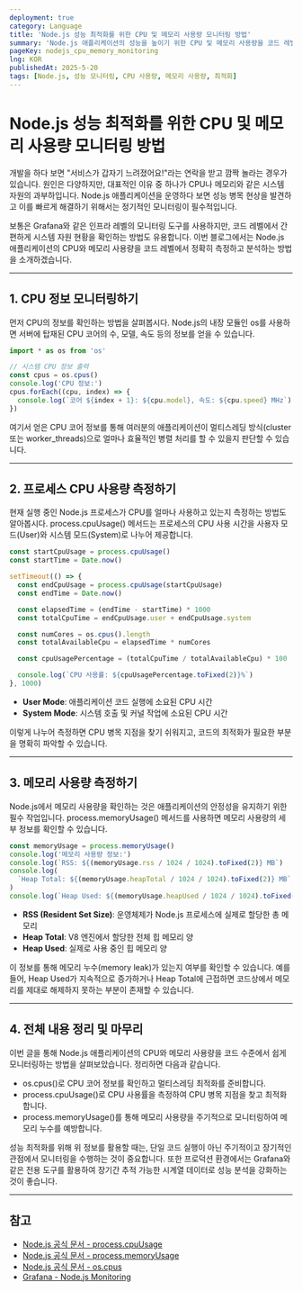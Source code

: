```yaml
---
deployment: true
category: Language
title: 'Node.js 성능 최적화를 위한 CPU 및 메모리 사용량 모니터링 방법'
summary: 'Node.js 애플리케이션의 성능을 높이기 위한 CPU 및 메모리 사용량을 코드 레벨에서 확인하고 분석하는 방법을 알아봅시다.'
pageKey: nodejs_cpu_memory_monitoring
lng: KOR
publishedAt: 2025-5-20
tags: [Node.js, 성능 모니터링, CPU 사용량, 메모리 사용량, 최적화]
---
```


# Node.js 성능 최적화를 위한 CPU 및 메모리 사용량 모니터링 방법

개발을 하다 보면 "서비스가 갑자기 느려졌어요!"라는 연락을 받고 깜짝 놀라는 경우가 있습니다. 원인은 다양하지만, 대표적인 이유 중 하나가 CPU나 메모리와 같은 시스템 자원의 과부하입니다. Node.js 애플리케이션을 운영하다 보면 성능 병목 현상을 발견하고 이를 빠르게 해결하기 위해서는 정기적인 모니터링이 필수적입니다.



보통은 Grafana와 같은 인프라 레벨의 모니터링 도구를 사용하지만, 코드 레벨에서 간편하게 시스템 자원 현황을 확인하는 방법도 유용합니다. 이번 블로그에서는 Node.js 애플리케이션의 CPU와 메모리 사용량을 코드 레벨에서 정확히 측정하고 분석하는 방법을 소개하겠습니다.

---

## 1. CPU 정보 모니터링하기

먼저 CPU의 정보를 확인하는 방법을 살펴봅시다. Node.js의 내장 모듈인 <codeline>os</codeline>를 사용하면 서버에 탑재된 CPU 코어의 수, 모델, 속도 등의 정보를 얻을 수 있습니다.

```typescript title="cpu&memory" showLineNumbers
import * as os from 'os'

// 시스템 CPU 정보 출력
const cpus = os.cpus()
console.log('CPU 정보:')
cpus.forEach((cpu, index) => {
  console.log(`코어 ${index + 1}: ${cpu.model}, 속도: ${cpu.speed} MHz`)
})
```

여기서 얻은 CPU 코어 정보를 통해 여러분의 애플리케이션이 멀티스레딩 방식(<codeline>cluster</codeline> 또는 <codeline>worker_threads</codeline>)으로 얼마나 효율적인 병렬 처리를 할 수 있을지 판단할 수 있습니다.

---

## 2. 프로세스 CPU 사용량 측정하기

현재 실행 중인 Node.js 프로세스가 CPU를 얼마나 사용하고 있는지 측정하는 방법도 알아봅시다. <codeline>process.cpuUsage()</codeline> 메서드는 프로세스의 CPU 사용 시간을 사용자 모드(User)와 시스템 모드(System)로 나누어 제공합니다.

```typescript title="cpu&memory" showLineNumbers
const startCpuUsage = process.cpuUsage()
const startTime = Date.now()

setTimeout(() => {
  const endCpuUsage = process.cpuUsage(startCpuUsage)
  const endTime = Date.now()

  const elapsedTime = (endTime - startTime) * 1000
  const totalCpuTime = endCpuUsage.user + endCpuUsage.system

  const numCores = os.cpus().length
  const totalAvailableCpu = elapsedTime * numCores

  const cpuUsagePercentage = (totalCpuTime / totalAvailableCpu) * 100

  console.log(`CPU 사용률: ${cpuUsagePercentage.toFixed(2)}%`)
}, 1000)
```

- **User Mode**: 애플리케이션 코드 실행에 소요된 CPU 시간
- **System Mode**: 시스템 호출 및 커널 작업에 소요된 CPU 시간

이렇게 나누어 측정하면 CPU 병목 지점을 찾기 쉬워지고, 코드의 최적화가 필요한 부분을 명확히 파악할 수 있습니다.

---

## 3. 메모리 사용량 측정하기

Node.js에서 메모리 사용량을 확인하는 것은 애플리케이션의 안정성을 유지하기 위한 필수 작업입니다. <codeline>process.memoryUsage()</codeline> 메서드를 사용하면 메모리 사용량의 세부 정보를 확인할 수 있습니다.

```typescript title="cpu&memory" showLineNumbers
const memoryUsage = process.memoryUsage()
console.log('메모리 사용량 정보:')
console.log(`RSS: ${(memoryUsage.rss / 1024 / 1024).toFixed(2)} MB`)
console.log(
  `Heap Total: ${(memoryUsage.heapTotal / 1024 / 1024).toFixed(2)} MB`,
)
console.log(`Heap Used: ${(memoryUsage.heapUsed / 1024 / 1024).toFixed(2)} MB`)
```

- **RSS (Resident Set Size)**: 운영체제가 Node.js 프로세스에 실제로 할당한 총 메모리
- **Heap Total**: V8 엔진에서 할당한 전체 힙 메모리 양
- **Heap Used**: 실제로 사용 중인 힙 메모리 양

이 정보를 통해 메모리 누수(memory leak)가 있는지 여부를 확인할 수 있습니다. 예를 들어, <codeline>Heap Used</codeline>가 지속적으로 증가하거나 <codeline>Heap Total</codeline>에 근접하면 코드상에서 메모리를 제대로 해제하지 못하는 부분이 존재할 수 있습니다.

---

## 4. 전체 내용 정리 및 마무리

이번 글을 통해 Node.js 애플리케이션의 CPU와 메모리 사용량을 코드 수준에서 쉽게 모니터링하는 방법을 살펴보았습니다. 정리하면 다음과 같습니다.

- <codeline>os.cpus()</codeline>로 CPU 코어 정보를 확인하고 멀티스레딩 최적화를
  준비합니다.
- <codeline>process.cpuUsage()</codeline>로 CPU 사용률을 측정하여 CPU 병목
  지점을 찾고 최적화합니다.
- <codeline>process.memoryUsage()</codeline>를 통해 메모리 사용량을 주기적으로
  모니터링하여 메모리 누수를 예방합니다.

성능 최적화를 위해 위 정보를 활용할 때는, 단일 코드 실행이 아닌 주기적이고 장기적인 관점에서 모니터링을 수행하는 것이 중요합니다. 또한 프로덕션 환경에서는 Grafana와 같은 전용 도구를 활용하여 장기간 추적 가능한 시계열 데이터로 성능 분석을 강화하는 것이 좋습니다.

---

## 참고

- [Node.js 공식 문서 - process.cpuUsage](https://nodejs.org/api/process.html#processcpuusagepreviousvalue)
- [Node.js 공식 문서 - process.memoryUsage](https://nodejs.org/api/process.html#processmemoryusage)
- [Node.js 공식 문서 - os.cpus](https://nodejs.org/api/os.html#oscpus)
- [Grafana - Node.js Monitoring](https://grafana.com/docs/grafana-cloud/quickstart/nodejs/)
